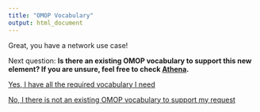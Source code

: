 ```yaml
---
title: "OMOP Vocabulary"
output: html_document
---
```


Great, you have a network use case! 

Next question: **Is there an existing OMOP vocabulary to support this new element? If you are unsure, feel free to check [Athena](https://athena.ohdsi.org/search-terms/terms?query).**

[Yes, I have all the required vocabulary I need](vocabY.html)

[No, I there is not an existing OMOP vocabulary to support my request](vocabN.html)

